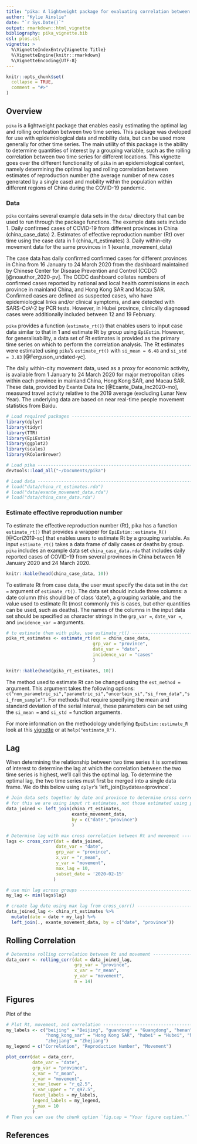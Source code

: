 ```yaml
---
title: "pika: A lightweight package for evaluating correlation between time series"
author: "Kylie Ainslie"
date: "`r Sys.Date()`"
output: rmarkdown::html_vignette
bibliography: pika_vignette.bib
csl: plos.csl
vignette: >
  %\VignetteIndexEntry{Vignette Title}
  %\VignetteEngine{knitr::rmarkdown}
  %\VignetteEncoding{UTF-8}
---
```


```r
knitr::opts_chunk$set(
  collapse = TRUE,
  comment = "#>"
)
```

## Overview
`pika` is a lightweight package that enables easily estimating the optimal lag and rolling ocrrleation between two time series. This package was dveloped for use with epidemiological data and mobility data, but can be used more generally for other time series. The main utility of this package is the ability to determine quantities of interest by a grouping variable, such as the rolling correlation between two time series for different locations. This vignette goes over the different functionality of `pika` in an epidemiological context, namely determining the optimal lag and rolling correlation between estimates of reproduction number (the average number of new cases generated by a single case) and mobility within the population within different regions of China during the COVID-19 pandemic.

### Data
`pika` contains several example data sets in the `data/` directory that can be used to run through the package functions. The example data sets include
1. Daily confirmed cases of COVID-19 from different provinces in China (china_case_data)
2. Estimates of effective reproduction number (Rt) over time using the case data in 1 (china_rt_estimates)
3. Daily within-city movement data for the same  provinces in 1 (exante_movement_data)

The case data has daily confirmed confirmed cases for different provinces in China from 16 January to 24 March 2020 from the dashboard maintained by Chinese Center for Disease Prevention and Control (CCDC) [@noauthor_2020-pv]. The CCDC dashboard collates numbers of confirmed cases reported by national and local health commissions in each province in mainland China, and Hong Kong SAR and Macau SAR. Confirmed cases are defined as suspected cases, who have epidemiological links and/or clinical symptoms, and are detected with SARS-CoV-2 by PCR tests. However, in Hubei province, clinically diagnosed cases were additionally included between 12 and 19 February.

`pika` provides a function (`estimate_rt()`) that enables users to input case data similar to that in 1 and estimate Rt by group using `EpiEstim`. However, for generalisability, a data set of Rt estimates is provided as the primary time series on which to perform the correlation analysis. The Rt estimates were estimated using `pika`'s `estimate_rt()` with `si_mean = 6.48` and `si_std = 3.83` [@Ferguson_undated-yc].

The daily within-city movement data, used as a proxy for economic activity, is available from 1 January to 24 March 2020 for major metropolitan cities within each province in mainland China, Hong Kong SAR, and Macau SAR. These data, provided by Exante Data Inc [@Exante_Data_Inc2020-mo], measured travel activity relative to the 2019 average (excluding Lunar New Year). The underlying data are based on near real-time people movement statistics from Baidu.

```r
# Load required packages ----------------------------------------------------------------
library(dplyr)
library(tidyr)
library(TTR)
library(EpiEstim)
library(ggplot2)
library(scales)
library(RColorBrewer)

# Load pika -----------------------------------------------------------------------------
devtools::load_all("~/Documents/pika")

# Load data -----------------------------------------------------------------------------
# load("data/china_rt_estimates.rda")
# load("data/exante_movement_data.rda")
# load("data/china_case_data.rda")

```

### Estimate effective reproduction number
To estimate the effective reproduction number (Rt), pika has a function `estimate_rt()` that provides a wrapper for `EpiEstim::estimate_R()` [@Cori2019-sc] that enables users to estimate Rt by a grouping variable. As input `estimate_rt()` takes a data frame of daily cases or deaths by group. `pika` includes an example data set `china_case_data.rda` that includes daily reported cases of COVID-19 from several provinces in China between 16 January 2020 and 24 March 2020.
```r
knitr::kable(head(china_case_data, 10))
```

To estimate Rt from case data, the user must specify the data set in the `dat = ` argument of `estimate_rt()`. The data set should include three columns: a date column (this should be of class 'date'), a grouping variable, and the value used to estimate Rt (most commonly this is cases, but other quantities can be used, such as deaths). The names of the columns in the input data set should be specified as character strings in the `grp_var = `, `date_var = `, and `incidence_var = ` arguments.

```r
# to estimate them with pika, use estimate_rt() ------------------------------------------
pika_rt_estimates <- estimate_rt(dat = china_case_data,
                                 grp_var = "province",
                                 date_var = "date",
                                 incidence_var = "cases"
                                 )
```

```r
knitr::kable(head(pika_rt_estimates, 10))
```

The method used to estimate Rt can be changed using the `est_method = ` argument. This argument takes the following options: `c("non_parametric_si","parametric_si","uncertain_si","si_from_data","si_from_sample")`. For methods that require specifying the mean and standard deviation of the serial interval, these parameters can be set using the `si_mean = ` and `si_std = ` function arguments.

For more information on the methodology underlying `EpiEstim::estimate_R` look at this [vignette](https://cran.r-project.org/web/packages/EpiEstim/vignettes/demo.html) or at `help("estimate_R")`.

## Lag
When determining the relationship between two time series it is sometimes of interest to determine the lag at which the correlation between the two time series is highest, we'll call this the optimal lag. To determine the optimal lag, the two time series must first be merged into a single data frame. We do this below using `dplyr`'s 'left_join()` by `date` and `province`.
```r
# Join data sets together by date and province to determine cross correlation -----------
# for this we are using input rt estimates, not those estimated using pika::estimate_rt()
data_joined <- left_join(china_rt_estimates,
                         exante_movement_data,
                         by = c("date","province")
                         )
```

```r
# Determine lag with max cross correlation between Rt and movement ----------------------
lags <- cross_corr(dat = data_joined,
                   date_var = "date",
                   grp_var = "province",
                   x_var = "r_mean",
                   y_var = "movement",
                   max_lag = 10,
                   subset_date = '2020-02-15'
                  )

# use min lag across groups -------------------------------------------------------------
my_lag <- min(lags$lag)

```

```r
# create lag date using max lag from cross_corr() ---------------------------------------
data_joined_lag <- china_rt_estimates %>%
  mutate(date = date + my_lag) %>%
  left_join(., exante_movement_data, by = c("date", "province"))
```

## Rolling Correlation
```r
# Determine rolling correlation between Rt and movement ---------------------------------
data_corr <- rolling_corr(dat = data_joined_lag,
                          grp_var = "province",
                          x_var = "r_mean",
                          y_var = "movement",
                          n = 14)

```

## Figures
Plot of the 

```r
# Plot Rt, movement, and correlation ----------------------------------------------------
my_labels <- c("beijing" = "Beijing", "guandong" = "Guangdong", "henan" = "Henan",
               "hong_kong_sar" = "Hong Kong SAR", "hubei" = "Hubei", "hunan" = "Hunan",
               "zhejiang" = "Zhejiang")
my_legend = c("Correlation", "Reproduction Number", "Movement")

plot_corr(dat = data_corr,
          date_var = "date",
          grp_var = "province",
          x_var = "r_mean",
          y_var = "movement",
          x_var_lower = "r_q2.5",
          x_var_upper = "r_q97.5",
          facet_labels = my_labels,
          legend_labels = my_legend,
          y_max = 10
          )
# Then you can use the chunk option `fig.cap = "Your figure caption."` in **knitr**.
```


## References

